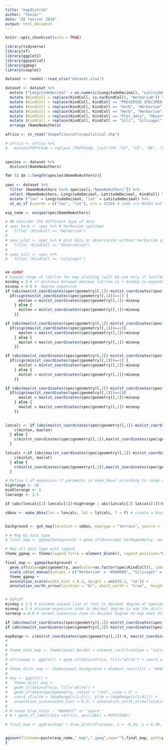```yaml
---
title: "mapdistrib"
author: "Texier"
date: "28 fevrier 2019"
output: html_document
---
```


```r
knitr::opts_chunk$set(echo = TRUE)
```



```r

library(tidyverse)
library(sf)
library(ggplot2)
library(ggspatial)
library(ggmap)
library(cowplot)

```


```r

dataset <- readxl::read_xlsx("dataset.xlsx")

dataset <- dataset %>% 
  mutate ("LongitudeDecimal" = as.numeric(LongitudeDecimal), "LatitudeDecimal" = as.numeric(LatitudeDecimal)) %>%
  mutate (KindColl = replace(KindColl, is.na(KindColl), "Herbarium")) %>% 
  mutate (KindColl = replace(KindColl, KindColl == "PRESERVED_SPECIMEN", "Herbarium")) %>% 
  mutate (KindColl = replace(KindColl, KindColl == "herb", "Herbarium")) %>%
  mutate (KindColl = replace(KindColl, KindColl == "Herb", "Herbarium")) %>%
  mutate (KindColl = replace(KindColl, KindColl == "Plot_data", "Observation")) %>% 
  mutate (KindColl = replace(KindColl, KindColl == "Sili", "Silicagel")) %>% 
  arrange (NameNoAuthors)

```


```r

africa <- st_read("Shapefiles/africapolitical.shp")

# africa <- africa %>% 
#   mutate(POPYCOUN = replace (POPYCOUN, list("CM","CF", "CG", "EK", "GB"), c("Cameroon","Congo-Brazzaville", "D.R.C", "Equatorial Guinea", "Gabon")))
  
```



```r

species <- dataset %>% 
  distinct(NameNoAuthors)

for (i in 1:length(species$NameNoAuthors)){
  
spec <- dataset %>% 
  filter (NameNoAuthors %in% species[i,"NameNoAuthors"]) %>% 
  select (NameNoAuthors, LongitudeDecimal, LatitudeDecimal, KindColl) %>%
  mutate ("lon" = LongitudeDecimal, "lat" = LatitudeDecimal) %>% 
  st_as_sf (coords = c("lon", "lat"), crs = 4326) # code crs WGS84 est 4326 (code EPSG)

esp_name <- unique(spec$NameNoAuthors)

# ## Consider the different type of data
# spec_herb <- spec %>% # herbarium specimen
#   filter (KindColl == "Herbarium")
# 
# spec_plot <- spec %>% # plot data or observation without herbarium specimen
#   filter (KindColl == "Observation")
# 
# spec_sili <- spec %>% 
#   filter (KindColl == "Silicagel")


## GGMAP
# Expand range of lat/lon for map plotting (will be use only if lat/lon range < mindeg)
mindeg = 3 # if distance between min/max lat/lon is < mindeg so expand the bbox with minexp
minexp = 0.8 #  degree expansion
if (abs(max(st_coordinates(spec$geometry)[,1])-min(st_coordinates(spec$geometry)[,1]))<mindeg) {
  if(sign(min(st_coordinates(spec$geometry)[,1]))==1) {
      minlon = min(st_coordinates(spec$geometry)[,1])-minexp
    } else {
      minlon = min(st_coordinates(spec$geometry)[,1])+minexp
    }}

if (abs(max(st_coordinates(spec$geometry)[,1])-min(st_coordinates(spec$geometry)[,1]))<mindeg) {
  if(sign(max(st_coordinates(spec$geometry)[,1]))==1){
      maxlon = max(st_coordinates(spec$geometry)[,1])+minexp
    } else {
      maxlon = max(st_coordinates(spec$geometry)[,1])-minexp
    }}

if (abs(max(st_coordinates(spec$geometry)[,2])-min(st_coordinates(spec$geometry)[,2]))<mindeg){
  if(sign(min(st_coordinates(spec$geometry)[,1]))==1) {
      minlat = min(st_coordinates(spec$geometry)[,2])-minexp
    } else {
      minlat = min(st_coordinates(spec$geometry)[,2])+minexp
    }}

if (abs(max(st_coordinates(spec$geometry)[,2])-min(st_coordinates(spec$geometry)[,2]))<mindeg){
  if(sign(max(st_coordinates(spec$geometry)[,1]))==1){
      maxlat = max(st_coordinates(spec$geometry)[,2])+minexp
    } else {
      maxlat = max(st_coordinates(spec$geometry)[,2])-minexp
    }}
  

loncalc <- if (abs(max(st_coordinates(spec$geometry)[,1])-min(st_coordinates(spec$geometry)[,1]))<mindeg) {
    c(minlon, maxlon)
  } else {
    c(min(st_coordinates(spec$geometry)[,1]),max(st_coordinates(spec$geometry)[,1]))
  }

latcalc <-if (abs(max(st_coordinates(spec$geometry)[,2])-min(st_coordinates(spec$geometry)[,2]))<mindeg) {
    c(minlat, maxlat)
  } else {
    c(min(st_coordinates(spec$geometry)[,2]),max(st_coordinates(spec$geometry)[,2]))
  }

# Define % of expansion (f parameter in make_bbox) according to range of lat/lon (to avoid specimen on the border)
highrange <- 10
middlerange <- 6
lowrange <- 2.5

if (abs(loncalc[2]-loncalc[1])>highrange | abs(latcalc[2]-latcalc[1])>highrange) {f=0.05} else {if ((abs(loncalc[2]-loncalc[1])>middlerange & abs(loncalc[2]-loncalc[1])<highrange) | (abs(latcalc[2]-latcalc[1])>middlerange & abs(loncalc[2]-loncalc[1])<highrange)) {f=0.15} else {if ((abs(loncalc[2]-loncalc[1])>lowrange & abs(loncalc[2]-loncalc[1])<middlerange)| (abs(latcalc[2]-latcalc[1])>lowrange & abs(loncalc[2]-loncalc[1])<middlerange)) {f=0.4} else {f=0.8} }}

sbbox <- make_bbox(lon = loncalc, lat = latcalc, f = f) # create a boundary box to map specimen with ggmap/get_map


background <- get_map(location = sbbox, maptype = "terrain", source = "google") # get background map according to boundary box defined (sbbox)

# # Map by data type
# final_map <- ggmap(background) + geom_sf(data=spec_herb$geometry, aes(color=NameNoAUthors), inherit.aes = FALSE, colour = "red", size = 2, show.legend = TRUE) + geom_sf(data=spec_plot$geometry, inherit.aes = FALSE, colour = "blue", size = 2) + geom_sf(data=spec_sili$geometry, inherit.aes = FALSE, colour = "green", size = 2) + annotation_scale(width_hint = 0.5) + annotation_north_arrow(location = "bl", which_north = "true", pad_x = unit(0.1, "in"), pad_y = unit(0.3, "in"), style = north_arrow_fancy_orienteering)

# Map all data type with legend
theme_ggmap <- theme(legend.title = element_blank(), legend.position="bottom", axis.title.x=element_blank(), axis.title.y=element_blank(), panel.border = element_rect(linetype = "solid", color = "black", size = 1.5, fill = NA), axis.text.x = element_text(angle = if(sbbox[3]-sbbox[1]<4.5){90}))

final_map <- ggmap(background) + 
  geom_sf(data=spec$geometry, aes(color=as.factor(spec$KindColl)), inherit.aes = FALSE, size = 3, show.legend = "point") + 
  scale_color_manual(values = c("Herbarium" = "#990000", "Silicagel" = "#339900", "Observation" = "#333399")) +  
  theme_ggmap + 
  annotation_scale(width_hint = 0.3, height = unit(0.2, "cm")) + 
  annotation_north_arrow(location = "bl", which_north = "true",  height = unit(1, "cm"), width = unit(1, "cm"), pad_x = unit(0.05, "cm"), pad_y = unit(0.45, "cm"), style = north_arrow_fancy_orienteering)


# GGPLOT
mindeg = 1.5 # minimum expand (lat or lon) in decimal degree of specimen distribution to consider "minexp" zoom
minexp = 2 # minimum expansion zoom in decimal degree to map the distribution
normexp = 0.8 # normal expansion zoom in decimal degree to map when distribution is not under "mindeg" threshold

if (abs(max(st_coordinates(spec$geometry)[,1])-min(st_coordinates(spec$geometry)[,1]))<mindeg) {X=minexp} else {X=normexp} # nb of additional degree of which the map will be zoom regarding lat/lon specimens limits (idea: could be a % (e;g. add/substract 10% of lat/lon))
if (abs(max(st_coordinates(spec$geometry)[,2])-min(st_coordinates(spec$geometry)[,2]))<mindeg) {Y=minexp} else {Y=normexp}

mapRange <- c(min(st_coordinates(spec$geometry)[,1])-X, max(st_coordinates(spec$geometry)[,1])+X, min(st_coordinates(spec$geometry)[,2])-Y, max(st_coordinates(spec$geometry)[,2])+Y)
#
#
# theme_mini_map <- theme(panel.border = element_rect(linetype = "solid", color = "black", fill = NA), panel.grid.minor = element_blank(), axis.text.x=element_blank(),  axis.text.y=element_blank(), axis.ticks=element_blank())
#
# africamap <- ggplot() + geom_sf(data=africa, fill="white") + coord_sf(datum = NA) + theme_mini_map + geom_rect(aes(xmin = mapRange[1], xmax = mapRange[2], ymin = mapRange[3], ymax = mapRange[4]), inherit.aes = FALSE, fill = NA, colour = "red", size = 1)
#
# theme_distr_map <- theme(panel.background = element_rect(fill = "#0066CC"), panel.border = element_rect(linetype = "solid", color = "black", fill = NA), panel.grid.major = element_line(size = 0.01, colour = "black"))
#
# map <- ggplot() +
#   theme_distr_map +
#   geom_sf(data=africa, fill="white") +
#   geom_sf(data=spec$geometry, colour = "red", size = 3) +
#   coord_sf(xlim = (mapRange[c(1:2)]), ylim = (mapRange[c(3:4)])) +
#   annotation_scale(width_hint = 0.5) + annotation_north_arrow(location = "bl", which_north = "true", pad_x = unit(0.1, "in"), pad_y = unit(0.3, "in"), style = north_arrow_fancy_orienteering)
#
# # ocean blue color : "#0066CC" or "azure"
# # + geom_sf_label(data =africa, aes(label = POPYCOUN))

# final_map <- ggdraw(map) + draw_plot(africamap, x = -0.26, y = 0.39, width = 1, height = 1, scale = 0.2)


ggsave(filename=paste(esp_name,"_map",".jpeg",sep=""),final_map, path=paste(getwd(),"/Maps_distrib",sep=""))
}

```


